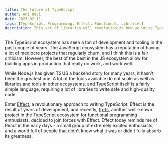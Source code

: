 ```yaml
---
title: The future of TypeScript
author: Ani Ravi
date: 2023-02-11
tags: [TypeScript, Programming, Effect, Functional, Libraries]
description: This set of libraries will revolutionize how we write TypeScript.
---
```


The TypeScript ecosystem has seen a ton of development and tooling in the past couple of years. The JavaScript ecosystem has a reputation of having a lot of mediocre projects that regularly churn, and I think this is a fair criticism. However, the best of the best in the JS ecosystem allow for building apps in production that really do work, and work well.

While Node.js has given TS/JS a backend story for many years, it hasn't been the greatest one. A lot of the tools available do not scale as well as libraries and tools in other ecosystems, and TypeScript itself is a fairly simple language, requiring a lot of libraries to write safe and high-quality code.

Enter [Effect](https://effect.website/), a revolutionary approach to writing TypeScript. Effect is the result of years of development, and recently, [fp-ts](https://github.com/gcanti/fp-ts), another well-known project in the TypeScript ecosystem for functional programming enthusiasts, decided to join forces with Effect. Effect today reminds me of React in the early days - a small group of extremely excited enthusiasts, and a world full of people that didn't know what it was or didn't fully absorb its greatness.
